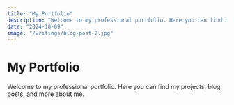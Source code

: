```yaml
---
title: "My Portfolio"
description: "Welcome to my professional portfolio. Here you can find my projects, blog posts, and more about me."
date: "2024-10-09"
image: "/writings/blog-post-2.jpg"
---
```


# My Portfolio

Welcome to my professional portfolio. Here you can find my projects, blog posts, and more about me.
